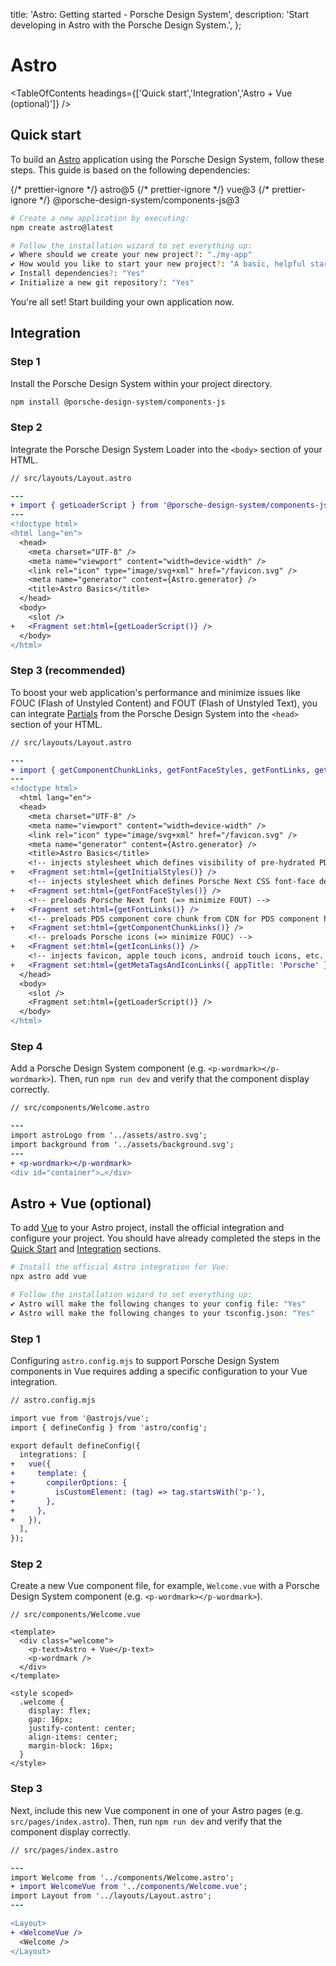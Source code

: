 
  title: 'Astro: Getting started - Porsche Design System',
  description: 'Start developing in Astro with the Porsche Design System.',
};

# Astro

<TableOfContents headings={['Quick start','Integration','Astro + Vue (optional)']} />

## Quick start

To build an [Astro](https://astro.build) application using the Porsche Design System, follow these steps. This guide is
based on the following dependencies:

<div className="flex flex-wrap gap-static-sm my-fluid-sm">
  {/* prettier-ignore */}
  <PTag compact={true} color="notification-info-soft">astro@5</PTag>
  {/* prettier-ignore */}
  <PTag compact={true} color="notification-info-soft">vue@3</PTag>
  {/* prettier-ignore */}
  <PTag compact={true} color="notification-info-soft">@porsche-design-system/components-js@3</PTag>
</div>

```bash
# Create a new application by executing:
npm create astro@latest

# Follow the installation wizard to set everything up:
✔ Where should we create your new project?: "./my-app"
✔ How would you like to start your new project?: "A basic, helpful starter project"
✔ Install dependencies?: "Yes"
✔ Initialize a new git repository?: "Yes"
```

You're all set! Start building your own application now.

## Integration

### Step 1

Install the Porsche Design System within your project directory.

```bash
npm install @porsche-design-system/components-js
```

### Step 2

Integrate the Porsche Design System Loader into the `<body>` section of your HTML.

```diff
// src/layouts/Layout.astro

---
+ import { getLoaderScript } from '@porsche-design-system/components-js/partials';
---
<!doctype html>
<html lang="en">
  <head>
    <meta charset="UTF-8" />
    <meta name="viewport" content="width=device-width" />
    <link rel="icon" type="image/svg+xml" href="/favicon.svg" />
    <meta name="generator" content={Astro.generator} />
    <title>Astro Basics</title>
  </head>
  <body>
    <slot />
+   <Fragment set:html={getLoaderScript()} />
  </body>
</html>
```

### Step 3 (recommended)

To boost your web application's performance and minimize issues like FOUC (Flash of Unstyled Content) and FOUT (Flash of
Unstyled Text), you can integrate [Partials](/partials/introduction) from the Porsche Design System into the `<head>`
section of your HTML.

```diff
// src/layouts/Layout.astro

---
+ import { getComponentChunkLinks, getFontFaceStyles, getFontLinks, getIconLinks, getInitialStyles, getLoaderScript, getMetaTagsAndIconLinks } from '@porsche-design-system/components-js/partials';
---
<!doctype html>
  <html lang="en">
  <head>
    <meta charset="UTF-8" />
    <meta name="viewport" content="width=device-width" />
    <link rel="icon" type="image/svg+xml" href="/favicon.svg" />
    <meta name="generator" content={Astro.generator} />
    <title>Astro Basics</title>
    <!-- injects stylesheet which defines visibility of pre-hydrated PDS components -->
+   <Fragment set:html={getInitialStyles()} />
    <!-- injects stylesheet which defines Porsche Next CSS font-face definition (=> minimize FOUT) -->
+   <Fragment set:html={getFontFaceStyles()} />
    <!-- preloads Porsche Next font (=> minimize FOUT) -->
+   <Fragment set:html={getFontLinks()} />
    <!-- preloads PDS component core chunk from CDN for PDS component hydration (=> improve loading performance) -->
+   <Fragment set:html={getComponentChunkLinks()} />
    <!-- preloads Porsche icons (=> minimize FOUC) -->
+   <Fragment set:html={getIconLinks()} />
    <!-- injects favicon, apple touch icons, android touch icons, etc. -->
+   <Fragment set:html={getMetaTagsAndIconLinks({ appTitle: 'Porsche' })} />
  </head>
  <body>
    <slot />
    <Fragment set:html={getLoaderScript()} />
  </body>
</html>
```

### Step 4

Add a Porsche Design System component (e.g. `<p-wordmark></p-wordmark>`). Then, run `npm run dev` and verify that the
component display correctly.

```diff
// src/components/Welcome.astro

---
import astroLogo from '../assets/astro.svg';
import background from '../assets/background.svg';
---
+ <p-wordmark></p-wordmark>
<div id="container">…</div>
```

## Astro + Vue (optional)

To add [Vue](https://docs.astro.build/de/guides/integrations-guide/vue) to your Astro project, install the official
integration and configure your project. You should have already completed the steps in the [Quick Start](#quick-start)
and [Integration](#integration) sections.

```bash
# Install the official Astro integration for Vue:
npx astro add vue

# Follow the installation wizard to set everything up:
✔ Astro will make the following changes to your config file: "Yes"
✔ Astro will make the following changes to your tsconfig.json: "Yes"
```

### Step 1

Configuring `astro.config.mjs` to support Porsche Design System components in Vue requires adding a specific
configuration to your Vue integration.

```diff
// astro.config.mjs

import vue from '@astrojs/vue';
import { defineConfig } from 'astro/config';

export default defineConfig({
  integrations: [
+   vue({
+     template: {
+       compilerOptions: {
+         isCustomElement: (tag) => tag.startsWith('p-'),
+       },
+     },
+   }),
  ],
});
```

### Step 2

Create a new Vue component file, for example, `Welcome.vue` with a Porsche Design System component (e.g.
`<p-wordmark></p-wordmark>`).

```vue
// src/components/Welcome.vue

<template>
  <div class="welcome">
    <p-text>Astro + Vue</p-text>
    <p-wordmark />
  </div>
</template>

<style scoped>
  .welcome {
    display: flex;
    gap: 16px;
    justify-content: center;
    align-items: center;
    margin-block: 16px;
  }
</style>
```

### Step 3

Next, include this new Vue component in one of your Astro pages (e.g. `src/pages/index.astro`). Then, run `npm run dev`
and verify that the component display correctly.

```diff
// src/pages/index.astro

---
import Welcome from '../components/Welcome.astro';
+ import WelcomeVue from '../components/Welcome.vue';
import Layout from '../layouts/Layout.astro';
---

<Layout>
+ <WelcomeVue />
  <Welcome />
</Layout>
```
